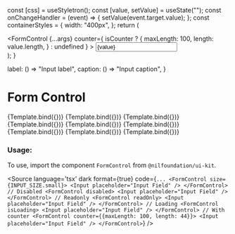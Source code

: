 
<Meta
    title="Form/FormControl"
    component={FormControl}
/>


  const [css] = useStyletron();
  const [value, setValue] = useState("");
  const onChangeHandler = (event) => {
    setValue(event.target.value);
  };
  const containerStyles = {
    width: "400px",
  };
  return (
    <div className={css(containerStyles)}>
      <FormControl
        {...args}
        counter={
          isCounter
            ? {
                maxLength: 100,
                length: value.length,
              }
            : undefined
        }
      >
        <Input placeholder="Input Field" value={value} onChange={onChangeHandler} />
      </FormControl>
    </div>
  );
}

  label: () => "Input label",
  caption: () => "Input caption",
}

# Form Control


<Canvas isColumn>
  <Story name="With Small Input" args={{...InputFieldProps, size: INPUT_SIZE.small}}>
      {Template.bind({})}
  </Story>
  <Story name="With Medium Input" args={{...InputFieldProps, size: INPUT_SIZE.medium}}>
      {Template.bind({})}
  </Story>
  <Story name="With Large Input" args={{...InputFieldProps, size: INPUT_SIZE.large}}>
      {Template.bind({})}
  </Story>
  <Story name="Disabled" args={{...InputFieldProps, disabled: true, size: INPUT_SIZE.small}}>
    {Template.bind({})}
  </Story>
  <Story name="Readonly" args={{...InputFieldProps, readOnly: true, size: INPUT_SIZE.small}}>
    {Template.bind({})}
  </Story>
  <Story name="Loading" args={{...InputFieldProps, isLoading: true, size: INPUT_SIZE.small}}>
    {Template.bind({})}
  </Story>
  <Story name="Error" args={{...InputFieldProps, error: true, size: INPUT_SIZE.small}}>
    {Template.bind({})}
  </Story>
  <Story name="Positive" args={{...InputFieldProps, positive: true, size: INPUT_SIZE.small}}>
    {Template.bind({})}
  </Story>
  <Story name="With Max Length" args={{...InputFieldProps, isCounter: true, size: INPUT_SIZE.small}}>
    {Template.bind({})}
  </Story>
</Canvas>

<ArgsTable of={FormControl} />

### Usage:

To use, import the component `FormControl` from `@nilfoundation/ui-kit`.

<Source
  language='tsx'
  dark
  format={true}
  code={`
        ...
        <FormControl size={INPUT_SIZE.small}>
            <Input placeholder="Input Field" />
        </FormControl>
        // Disabled
        <FormControl disabled>
            <Input placeholder="Input Field" />
        </FormControl>
        // Readonly
        <FormControl readOnly>
            <Input placeholder="Input Field" />
        </FormControl>
        // Loading
        <FormControl isLoading>
            <Input placeholder="Input Field" />
        </FormControl>
        // With counter
        <FormControl counter={{maxLength: 100, length: 44}}>
            <Input placeholder="Input Field" />
        </FormControl>
  `}
/>

